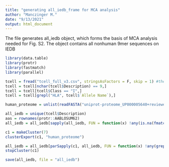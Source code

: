 ```yaml
---
title: "generating all_iedb_frame for MCA analysis"
author: "Manczinger M."
date: "9/13/2021"
output: html_document
---
```


The file generates all_iedb object, which forms the basis of MCA analysis needed for Fig. S2. The object contains all nonhuman 9mer sequences on IEDB

```r
library(data.table)
library(protr)
library(fastmatch)
library(parallel)

tcell = fread("tcell_full_v3.csv", stringsAsFactors = F, skip = 1) #the file can be downloaded from Mendeley Data (dx.doi.org/10.17632/63xr979845.1)
tcell = tcell[nchar(tcell$Description) == 9,]
tcell = tcell[tcell$Class == "I",]
tcell = tcell[grepl("HLA", tcell$`Allele Name`),]

human_proteome = unlist(readFASTA("uniprot-proteome_UP000005640+reviewed_yes.fasta")) #the file can be downloaded from Mendeley Data (dx.doi.org/10.17632/63xr979845.1)

all_iedb = unique(tcell$Description)
aas = rownames(protr::AABLOSUM62)
all_iedb = all_iedb[sapply(all_iedb, FUN = function(x) !any(is.na(fmatch(unlist(strsplit(x, "")), aas))))]

c1 = makeCluster(7)
clusterExport(c1, "human_proteome")

all_iedb = all_iedb[parSapply(c1, all_iedb, FUN = function(x) !any(grepl(x, human_proteome)), USE.NAMES = F)] #It is a long-time running
stopCluster(c1)

save(all_iedb, file = "all_iedb")

```

